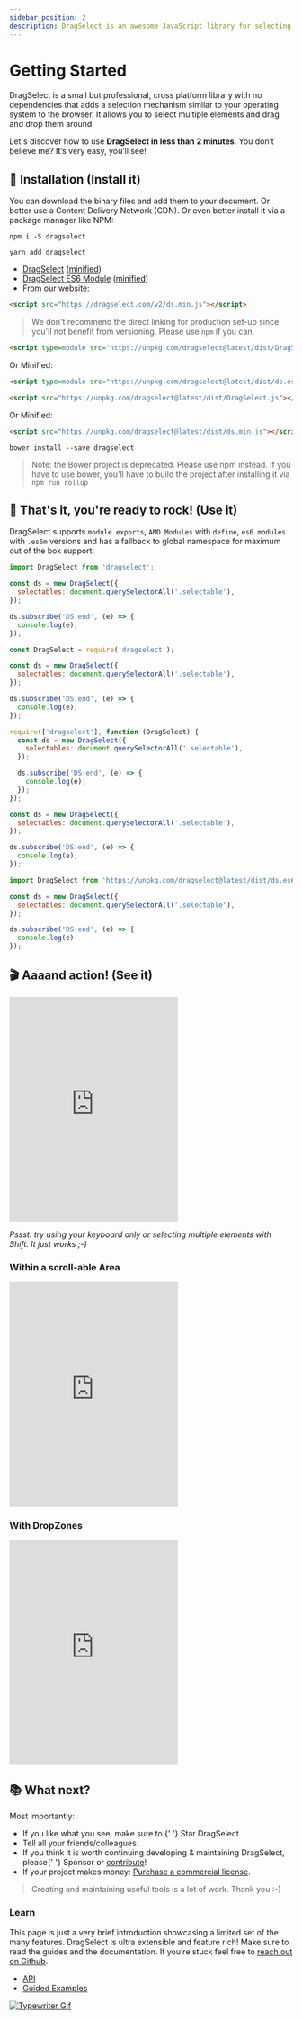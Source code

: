```yaml
---
sidebar_position: 2
description: DragSelect is an awesome JavaScript library for selecting and dragging multiple elements on the web. This tutorial will show you how to use it.
---
```


# Getting Started

DragSelect is a small but professional, cross platform library with no dependencies that adds a selection mechanism similar to your operating system to the browser. It allows you to select multiple elements and drag and drop them around.  

Let's discover how to use **DragSelect in less than 2 minutes**. You don’t believe me? It’s very easy, you’ll see!

## 🧩 Installation (Install it)

You can download the binary files and add them to your document.
Or better use a Content Delivery Network (CDN).
Or even better install it via a package manager like NPM:

<Tabs>
  <TabItem value="npm" label="NPM" default>

```
npm i -S dragselect
```

  </TabItem>
  <TabItem value="yarn" label="Yarn">

```
yarn add dragselect
```

  </TabItem>
  <TabItem value="download" label="Download">

  - [DragSelect](https://dragselect.com/v2/DragSelect.js) ([minified](https://dragselect.com/v2/ds.min.js))
  - [DragSelect ES6 Module](https://dragselect.com/v2/DragSelect.es6m.js) ([minified](https://dragselect.com/v2/ds.es6m.min.js))
  - From our website:

```html
<script src="https://dragselect.com/v2/ds.min.js"></script>
```
  > We don't recommend the direct linking for production set-up since you'll not benefit from versioning. Please use `npm` if you can.

  </TabItem>
  <TabItem value="cdn" label="CDN">
    <Tabs>
  <TabItem value="modules" label="Modules" default>

```html
<script type=module src="https://unpkg.com/dragselect@latest/dist/DragSelect.es6m.js"></script>
```
Or Minified:
```html
<script type=module src="https://unpkg.com/dragselect@latest/dist/ds.es6m.min.js"></script>
```

  </TabItem>
  <TabItem value="traditional" label="Traditional" default>

```html
<script src="https://unpkg.com/dragselect@latest/dist/DragSelect.js"></script>
```
Or Minified:
```html
<script src="https://unpkg.com/dragselect@latest/dist/ds.min.js"></script>
```

  </TabItem>
    </Tabs>
  </TabItem>
  <TabItem value="bower" label="Bower (deprecated)" default>

```console
bower install --save dragselect
```

  > Note: the Bower project is deprecated. Please use npm instead. If you have to use bower, you'll have to build the project after installing it via `npm run rollup`

  </TabItem>
</Tabs>

## 🎸 That's it, you're ready to rock! (Use it)  

DragSelect supports `module.exports`, `AMD Modules` with `define`, `es6 modules` with `.es6m` versions and has a fallback to global namespace for maximum out of the box support:

<Tabs>
  <TabItem value="es6" label="ES6" default>

```js
import DragSelect from 'dragselect';

const ds = new DragSelect({
  selectables: document.querySelectorAll('.selectable'),
});

ds.subscribe('DS:end', (e) => {
  console.log(e);
});
```

  </TabItem>
  <TabItem value="commonjs" label="CommonJS">

```js
const DragSelect = require('dragselect');

const ds = new DragSelect({
  selectables: document.querySelectorAll('.selectable'),
});

ds.subscribe('DS:end', (e) => {
  console.log(e);
});
```

  </TabItem>
  <TabItem value="amd" label="AMD">

```js
require(['dragselect'], function (DragSelect) {
  const ds = new DragSelect({
    selectables: document.querySelectorAll('.selectable'),
  });

  ds.subscribe('DS:end', (e) => {
    console.log(e);
  });
});
```

  </TabItem>
  <TabItem value="global" label="Global">

```js
const ds = new DragSelect({
  selectables: document.querySelectorAll('.selectable'),
});

ds.subscribe('DS:end', (e) => {
  console.log(e);
});
```

  </TabItem>
  <TabItem value="cdn" label="From CDN">

```js
import DragSelect from 'https://unpkg.com/dragselect@latest/dist/ds.es6m.min.js'

const ds = new DragSelect({
  selectables: document.querySelectorAll('.selectable'),
});

ds.subscribe('DS:end', (e) => {
  console.log(e)
});
```

  </TabItem>
</Tabs>

## 🎬 Aaaand action! (See it)

<iframe height="400" style={{ width: '100%' }} scrolling="no" title="DragSelect" src="https://codepen.io/ThibaultJanBeyer/embed/prpwYG?default-tab=result&editable=true&theme-id=dark" frameBorder="no" loading="lazy" allowtransparency="true" allowFullScreen>
  See <a href="https://codepen.io/ThibaultJanBeyer/pen/prpwYG">this Pen about DragSelect</a> on CodePen.
</iframe>

*Pssst: try using your keyboard only or selecting multiple elements with Shift. It just works ;-)*

### Within a scroll-able Area

<iframe height="400" style={{ width: '100%' }} scrolling="no" title="DragSelect with Scrollable AREA" src="https://codepen.io/ThibaultJanBeyer/embed/Nvobgq?default-tab=result&editable=true&theme-id=dark" frameBorder="no" loading="lazy" allowtransparency="true" allowFullScreen>
  See <a href="https://codepen.io/ThibaultJanBeyer/pen/Nvobgq">this Pen about DragSelect</a> on CodePen.
</iframe>

### With DropZones

<iframe height="400" style={{ width: '100%' }} scrolling="no" title="DragSelect with Scrollable AREA" src="https://codepen.io/ThibaultJanBeyer/embed/bGKgVxp?default-tab=result&editable=true&theme-id=dark" frameBorder="no" loading="lazy" allowtransparency="true" allowFullScreen>
  See <a href="https://codepen.io/ThibaultJanBeyer/pen/bGKgVxp">this Pen about DragSelect</a> on CodePen.
</iframe>

## 📚 What next?

Most importantly:

<ul>
<li>If you like what you see, make sure to {' '}
<GitHubButton
  href="https://github.com/ThibaultJanBeyer/DragSelect"
  data-icon="octicon-star"
  data-show-count="true"
  aria-label="Star ThibaultJanBeyer/DragSelect on GitHub"
>
  Star
</GitHubButton> DragSelect</li>
<li>Tell all your friends/colleagues.</li>
<li>If you think it is worth continuing developing & maintaining DragSelect, please{' '}
<GitHubButton
  href="https://github.com/sponsors/ThibaultJanBeyer"
  data-icon="octicon-heart"
  aria-label="Sponsor @ThibaultJanBeyer on GitHub"
>
  Sponsor
</GitHubButton> or <a href="https://github.com/ThibaultJanBeyer/DragSelect/blob/master/CONTRIBUTING.md">contribute</a>!
</li>
<li>If your project makes money: <a href="/licenses">Purchase a commercial license</a>.</li>
</ul>

> Creating and maintaining useful tools is a lot of work. Thank you :-)

### Learn
This page is just a very brief introduction showcasing a limited set of the many features. 
DragSelect is ultra extensible and feature rich!
Make sure to read the guides and the documentation. If you’re stuck feel free to [reach out on Github](https://github.com/ThibaultJanBeyer/DragSelect).

- [API](/docs/category/API)
- [Guided Examples](/docs/category/guided-examples)

[![Typewriter Gif](/img/typewriter.gif)](https://thibaultjanbeyer.com/)
